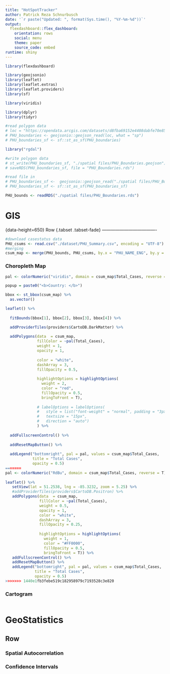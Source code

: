 ```yaml
---
title: "HotSpotTracker"
author: Patrick Reza Schnurbusch 
date: '`r paste("Updated: ", format(Sys.time(), "%Y-%m-%d"))`'
output: 
  flexdashboard::flex_dashboard:
    orientation: rows
    social: menu
    theme: paper
    source_code: embed
runtime: shiny
---
```


```r
library(flexdashboard)

library(geojsonio)
library(leaflet)
library(leaflet.extras)
library(leaflet.providers)
library(sf)

library(viridis)

library(dplyr)
library(tidyr)

#read polygon data 
# loc = "https://opendata.arcgis.com/datasets/d8fba69152e4408dabfe70e85a2688d2_44.geojson"
# PHU_boundaries <- geojsonio::geojson_read(loc, what = "sp")
# PHU_boundaries_sf <- sf::st_as_sf(PHU_boundaries)

library("rgdal")

#write polygon data
# st_write(PHU_boundaries_sf, "./spatial files/PHU_Boundaries.geojson")
# saveRDS(PHU_boundaries_sf, file = "PHU_Boundaries.rds")

#read file in 
# PHU_boundaries_sf <-  geojsonio::geojson_read("./spatial files/PHU_Boundaries.geojson" , what = "sp")
# PHU_boundaries_sf <- sf::st_as_sf(PHU_boundaries_sf)

PHU_bounds <- readRDS("./spatial files/PHU_Boundaries.rds")
```

GIS
===================================== 
{data-height=650}
Row {.tabset .tabset-fade}
-------------------------------------

```r
#download casestatus data 
PHU_csums <- read.csv("./dataset/PHU_Summary.csv", encoding = "UTF-8")
#merging 
csum_map <- merge(PHU_bounds, PHU_csums, by.x = "PHU_NAME_ENG", by.y = "Reporting_PHU" )
```


### <b> Choropleth Map </b> 
```r
pal <- colorNumeric("viridis", domain = csum_map$Total_Cases, reverse = F)

popup = paste0("<b>Country: </b>")

bbox <- st_bbox(csum_map) %>% 
  as.vector()

leaflet() %>% 
  
  fitBounds(bbox[1], bbox[2], bbox[3], bbox[4]) %>% 

  addProviderTiles(providers$CartoDB.DarkMatter) %>% 
  
  addPolygons(data  = csum_map,
              fillColor = ~pal(Total_Cases), 
              weight = 1, 
              opacity = 1, 
              
              color = "white", 
              dashArray = 3, 
              fillOpacity = 0.5, 
              
              highlightOptions = highlightOptions(
                weight = 2, 
                color = "red", 
                fillOpacity = 0.5, 
                bringToFront = T), 
              
              # labelOptions = labelOptions(
              #   style = list("font-weight" = "normal", padding = "3px 8px"),
              #   textsize = "15px",
              #   direction = "auto")
              ) %>%
  
  addFullscreenControl() %>% 
  
  addResetMapButton() %>% 
  
  addLegend("bottomright", pal = pal, values = csum_map$Total_Cases, 
            title = "Total Cases", 
            opacity = 0.5)
=======
pal <- colorNumeric("RdBu", domain = csum_map$Total_Cases, reverse = T)
 
leaflet() %>% 
   setView(lat = 51.2538, lng = -85.3232, zoom = 5.25) %>%
   #addProviderTiles(providers$CartoDB.Positron) %>% 
   addPolygons(data  = csum_map,
               fillColor = ~pal(Total_Cases), 
               weight = 0.5, 
               opacity = 1, 
               color = "white", 
               dashArray = 3, 
               fillOpacity = 0.25, 
               
               highlightOptions = highlightOptions(
                 weight = 1, 
                 color = "#FF0000", 
                 fillOpacity = 0.5, 
                 bringToFront = T)) %>%
   addFullscreenControl() %>% 
   addResetMapButton() %>% 
   addLegend("bottomright", pal = pal, values = csum_map$Total_Cases, 
             title = "Total Cases", 
             opacity = 0.5)
>>>>>>> 1440e1fb3febe519c182958979c7193528c3e820
```

### <b> Cartogram </b> 

```r
```

GeoStatistics
===================================== 
Row {.tabset .tabset-fade}
-------------------------------------

### <b> Spatial Autocorrelation </b> 
### <b> Confidence Intervals </b> 

